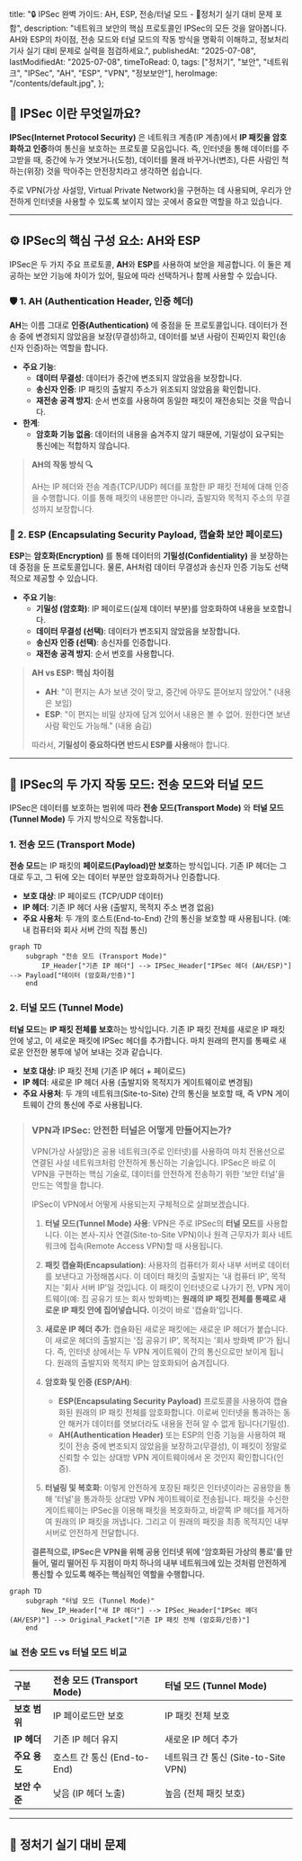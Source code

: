 
  title:
    "🔒 IPSec 완벽 가이드: AH, ESP, 전송/터널 모드 - 🚀정처기 실기 대비 문제 포함",
  description:
    "네트워크 보안의 핵심 프로토콜인 IPSec의 모든 것을 알아봅니다. AH와 ESP의 차이점, 전송 모드와 터널 모드의 작동 방식을 명확히 이해하고, 정보처리기사 실기 대비 문제로 실력을 점검하세요.",
  publishedAt: "2025-07-08",
  lastModifiedAt: "2025-07-08",
  timeToRead: 0,
  tags: ["정처기", "보안", "네트워크", "IPSec", "AH", "ESP", "VPN", "정보보안"],
  heroImage: "/contents/default.jpg",
};

## 🤔 IPSec 이란 무엇일까요?

**IPSec(Internet Protocol Security)** 은 네트워크 계층(IP 계층)에서 **IP 패킷을 암호화하고 인증**하여 통신을 보호하는 프로토콜 모음입니다. 즉, 인터넷을 통해 데이터를 주고받을 때, 중간에 누가 엿보거나(도청), 데이터를 몰래 바꾸거나(변조), 다른 사람인 척하는(위장) 것을 막아주는 안전장치라고 생각하면 쉽습니다.

주로 VPN(가상 사설망, Virtual Private Network)을 구현하는 데 사용되며, 우리가 안전하게 인터넷을 사용할 수 있도록 보이지 않는 곳에서 중요한 역할을 하고 있습니다.

---

## ⚙️ IPSec의 핵심 구성 요소: AH와 ESP

IPSec은 두 가지 주요 프로토콜, **AH**와 **ESP**를 사용하여 보안을 제공합니다. 이 둘은 제공하는 보안 기능에 차이가 있어, 필요에 따라 선택하거나 함께 사용할 수 있습니다.

### 🛡️ 1. AH (Authentication Header, 인증 헤더)

**AH**는 이름 그대로 **인증(Authentication)** 에 중점을 둔 프로토콜입니다. 데이터가 전송 중에 변경되지 않았음을 보장(무결성)하고, 데이터를 보낸 사람이 진짜인지 확인(송신자 인증)하는 역할을 합니다.

- **주요 기능**:
  - **데이터 무결성**: 데이터가 중간에 변조되지 않았음을 보장합니다.
  - **송신자 인증**: IP 패킷의 출발지 주소가 위조되지 않았음을 확인합니다.
  - **재전송 공격 방지**: 순서 번호를 사용하여 동일한 패킷이 재전송되는 것을 막습니다.
- **한계**:
  - **암호화 기능 없음**: 데이터의 내용을 숨겨주지 않기 때문에, 기밀성이 요구되는 통신에는 적합하지 않습니다.

> **AH의 작동 방식 🔍**
>
> AH는 IP 헤더와 전송 계층(TCP/UDP) 헤더를 포함한 IP 패킷 전체에 대해 인증을 수행합니다. 이를 통해 패킷의 내용뿐만 아니라, 출발지와 목적지 주소의 무결성까지 보장합니다.

### 🔐 2. ESP (Encapsulating Security Payload, 캡슐화 보안 페이로드)

**ESP**는 **암호화(Encryption)** 를 통해 데이터의 **기밀성(Confidentiality)** 을 보장하는 데 중점을 둔 프로토콜입니다. 물론, AH처럼 데이터 무결성과 송신자 인증 기능도 선택적으로 제공할 수 있습니다.

- **주요 기능**:
  - **기밀성 (암호화)**: IP 페이로드(실제 데이터 부분)를 암호화하여 내용을 보호합니다.
  - **데이터 무결성 (선택)**: 데이터가 변조되지 않았음을 보장합니다.
  - **송신자 인증 (선택)**: 송신자를 인증합니다.
  - **재전송 공격 방지**: 순서 번호를 사용합니다.

> **AH vs ESP: 핵심 차이점**
>
> - **AH**: "이 편지는 A가 보낸 것이 맞고, 중간에 아무도 뜯어보지 않았어." (내용은 보임)
> - **ESP**: "이 편지는 비밀 상자에 담겨 있어서 내용은 볼 수 없어. 원한다면 보낸 사람 확인도 가능해." (내용 숨김)
>
> 따라서, **기밀성이 중요하다면 반드시 ESP를 사용**해야 합니다.

---

## 🚚 IPSec의 두 가지 작동 모드: 전송 모드와 터널 모드

IPSec은 데이터를 보호하는 범위에 따라 **전송 모드(Transport Mode)** 와 **터널 모드(Tunnel Mode)** 두 가지 방식으로 작동합니다.

### 1. 전송 모드 (Transport Mode)

**전송 모드**는 IP 패킷의 **페이로드(Payload)만 보호**하는 방식입니다. 기존 IP 헤더는 그대로 두고, 그 뒤에 오는 데이터 부분만 암호화하거나 인증합니다.

- **보호 대상**: IP 페이로드 (TCP/UDP 데이터)
- **IP 헤더**: 기존 IP 헤더 사용 (출발지, 목적지 주소 변경 없음)
- **주요 사용처**: 두 개의 호스트(End-to-End) 간의 통신을 보호할 때 사용됩니다. (예: 내 컴퓨터와 회사 서버 간의 직접 통신)

```mermaid
graph TD
    subgraph "전송 모드 (Transport Mode)"
        IP_Header["기존 IP 헤더"] --> IPSec_Header["IPSec 헤더 (AH/ESP)"] --> Payload["데이터 (암호화/인증)"]
    end
```

### 2. 터널 모드 (Tunnel Mode)

**터널 모드**는 **IP 패킷 전체를 보호**하는 방식입니다. 기존 IP 패킷 전체를 새로운 IP 패킷 안에 넣고, 이 새로운 패킷에 IPSec 헤더를 추가합니다. 마치 원래의 편지를 통째로 새로운 안전한 봉투에 넣어 보내는 것과 같습니다.

- **보호 대상**: IP 패킷 전체 (기존 IP 헤더 + 페이로드)
- **IP 헤더**: 새로운 IP 헤더 사용 (출발지와 목적지가 게이트웨이로 변경됨)
- **주요 사용처**: 두 개의 네트워크(Site-to-Site) 간의 통신을 보호할 때, 즉 VPN 게이트웨이 간의 통신에 주로 사용됩니다.

> ### VPN과 IPSec: 안전한 터널은 어떻게 만들어지는가?
>
> VPN(가상 사설망)은 공용 네트워크(주로 인터넷)를 사용하여 마치 전용선으로 연결된 사설 네트워크처럼 안전하게 통신하는 기술입니다. IPSec은 바로 이 VPN을 구현하는 핵심 기술로, 데이터를 안전하게 전송하기 위한 '보안 터널'을 만드는 역할을 합니다.
>
> IPSec이 VPN에서 어떻게 사용되는지 구체적으로 살펴보겠습니다.
>
> 1.  **터널 모드(Tunnel Mode) 사용**: VPN은 주로 IPSec의 **터널 모드**를 사용합니다. 이는 본사-지사 연결(Site-to-Site VPN)이나 원격 근무자가 회사 네트워크에 접속(Remote Access VPN)할 때 사용됩니다.
>
> 2.  **패킷 캡슐화(Encapsulation)**: 사용자의 컴퓨터가 회사 내부 서버로 데이터를 보낸다고 가정해봅시다. 이 데이터 패킷의 출발지는 '내 컴퓨터 IP', 목적지는 '회사 서버 IP'일 것입니다. 이 패킷이 인터넷으로 나가기 전, VPN 게이트웨이(예: 집 공유기 또는 회사 방화벽)는 **원래의 IP 패킷 전체를 통째로 새로운 IP 패킷 안에 집어넣습니다.** 이것이 바로 '캡슐화'입니다.
>
> 3.  **새로운 IP 헤더 추가**: 캡슐화된 새로운 패킷에는 새로운 IP 헤더가 붙습니다. 이 새로운 헤더의 출발지는 '집 공유기 IP', 목적지는 '회사 방화벽 IP'가 됩니다. 즉, 인터넷 상에서는 두 VPN 게이트웨이 간의 통신으로만 보이게 됩니다. 원래의 출발지와 목적지 IP는 암호화되어 숨겨집니다.
>
> 4.  **암호화 및 인증 (ESP/AH)**:
>
>     - **ESP(Encapsulating Security Payload)** 프로토콜을 사용하여 캡슐화된 원래의 IP 패킷 전체를 암호화합니다. 이로써 인터넷을 통과하는 동안 해커가 데이터를 엿보더라도 내용을 전혀 알 수 없게 됩니다(기밀성).
>     - **AH(Authentication Header)** 또는 ESP의 인증 기능을 사용하여 패킷이 전송 중에 변조되지 않았음을 보장하고(무결성), 이 패킷이 정말로 신뢰할 수 있는 상대방 VPN 게이트웨이에서 온 것인지 확인합니다(인증).
>
> 5.  **터널링 및 복호화**: 이렇게 안전하게 포장된 패킷은 인터넷이라는 공용망을 통해 '터널'을 통과하듯 상대방 VPN 게이트웨이로 전송됩니다. 패킷을 수신한 게이트웨이는 IPSec을 이용해 패킷을 복호화하고, 바깥쪽 IP 헤더를 제거하여 원래의 IP 패킷을 꺼냅니다. 그리고 이 원래의 패킷을 최종 목적지인 내부 서버로 안전하게 전달합니다.
>
> **결론적으로, IPSec은 VPN을 위해 공용 인터넷 위에 '암호화된 가상의 통로'를 만들어, 멀리 떨어진 두 지점이 마치 하나의 내부 네트워크에 있는 것처럼 안전하게 통신할 수 있도록 해주는 핵심적인 역할을 수행합니다.**

```mermaid
graph TD
    subgraph "터널 모드 (Tunnel Mode)"
        New_IP_Header["새 IP 헤더"] --> IPSec_Header["IPSec 헤더 (AH/ESP)"] --> Original_Packet["기존 IP 패킷 전체 (암호화/인증)"]
    end
```

### 📊 전송 모드 vs 터널 모드 비교

| 구분          | **전송 모드 (Transport Mode)** | **터널 모드 (Tunnel Mode)**         |
| :------------ | :----------------------------- | :---------------------------------- |
| **보호 범위** | IP 페이로드만 보호             | IP 패킷 전체 보호                   |
| **IP 헤더**   | 기존 IP 헤더 유지              | 새로운 IP 헤더 추가                 |
| **주요 용도** | 호스트 간 통신 (End-to-End)    | 네트워크 간 통신 (Site-to-Site VPN) |
| **보안 수준** | 낮음 (IP 헤더 노출)            | 높음 (전체 패킷 보호)               |

---

## 📝 정처기 실기 대비 문제

<ProblemAnswer
  problem="IP 계층(3계층)에서 무결성과 인증을 보장하는 인증 헤더(AH)와 기밀성까지 보장하는 캡슐화(ESP)를 이용한 통신 규약은?"
  correctAnswer="IPSec"
/>

<ProblemAnswer
  problem="IPSec의 구성 요소 중, 데이터 무결성과 송신자 인증을 제공하지만 암호화 기능은 제공하지 않는 프로토콜은 무엇인가?"
  correctAnswer="AH (Authentication Header)"
/>

<ProblemAnswer
  problem="IPSec의 구성 요소 중, 데이터의 기밀성(암호화)을 보장하며, 선택적으로 인증과 무결성 기능도 제공하는 프로토콜은 무엇인가?"
  correctAnswer="ESP (Encapsulating Security Payload)"
/>

<ProblemAnswer
  problem="IPSec의 작동 모드 중, IP 패킷의 페이로드만 보호하고 기존 IP 헤더는 그대로 사용하는 방식은 무엇인가?"
  correctAnswer="전송 모드 (Transport Mode)"
/>

<ProblemAnswer
  problem="IPSec의 작동 모드 중, 기존 IP 패킷 전체를 새로운 IP 패킷 안에 넣어 보호하며, 주로 VPN 게이트웨이 간 통신에 사용되는 방식은 무엇인가?"
  correctAnswer="터널 모드 (Tunnel Mode)"
/>
